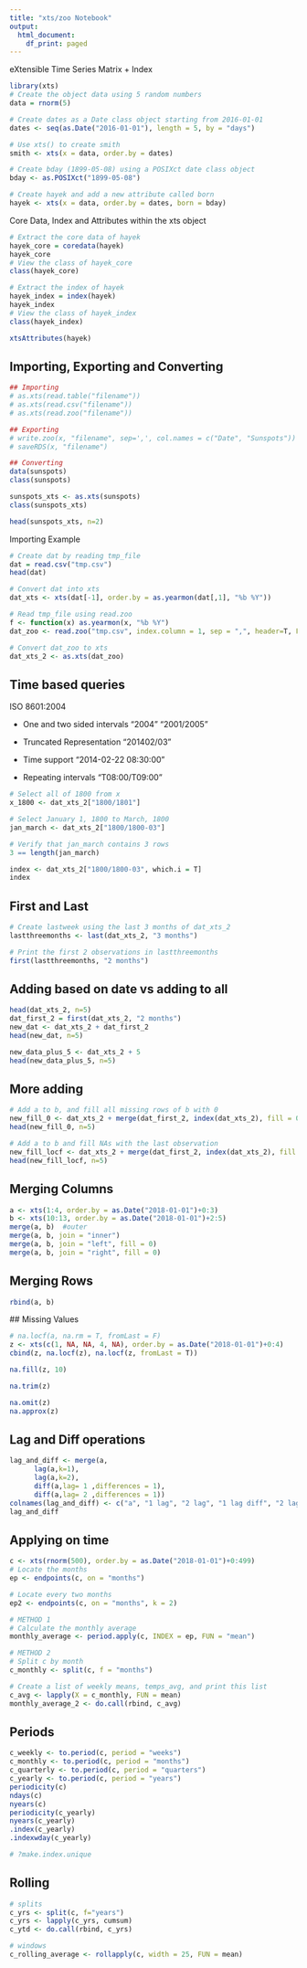 ```yaml
---
title: "xts/zoo Notebook"
output:
  html_document:
    df_print: paged
---
```


eXtensible Time Series
Matrix + Index

```r
library(xts)
# Create the object data using 5 random numbers
data = rnorm(5)

# Create dates as a Date class object starting from 2016-01-01
dates <- seq(as.Date("2016-01-01"), length = 5, by = "days")

# Use xts() to create smith
smith <- xts(x = data, order.by = dates)

# Create bday (1899-05-08) using a POSIXct date class object
bday <- as.POSIXct("1899-05-08")

# Create hayek and add a new attribute called born
hayek <- xts(x = data, order.by = dates, born = bday)
```
Core Data, Index and Attributes within the xts object

```r
# Extract the core data of hayek
hayek_core = coredata(hayek)
hayek_core
# View the class of hayek_core
class(hayek_core)

# Extract the index of hayek
hayek_index = index(hayek)
hayek_index
# View the class of hayek_index
class(hayek_index)

xtsAttributes(hayek)
```

## Importing, Exporting and Converting

```r
## Importing
# as.xts(read.table("filename"))
# as.xts(read.csv("filename"))
# as.xts(read.zoo("filename"))

## Exporting
# write.zoo(x, "filename", sep=',', col.names = c("Date", "Sunspots"))
# saveRDS(x, "filename")

## Converting
data(sunspots)
class(sunspots)

sunspots_xts <- as.xts(sunspots)
class(sunspots_xts)

head(sunspots_xts, n=2)
```

Importing Example

```r
# Create dat by reading tmp_file
dat = read.csv("tmp.csv")
head(dat)

# Convert dat into xts
dat_xts <- xts(dat[-1], order.by = as.yearmon(dat[,1], "%b %Y"))

# Read tmp_file using read.zoo
f <- function(x) as.yearmon(x, "%b %Y")
dat_zoo <- read.zoo("tmp.csv", index.column = 1, sep = ",", header=T, FUN = f)

# Convert dat_zoo to xts
dat_xts_2 <- as.xts(dat_zoo)
```

## Time based queries
ISO 8601:2004

- One and two sided intervals
"2004"
"2001/2005"

- Truncated Representation
"201402/03"

- Time support
"2014-02-22 08:30:00"

- Repeating intervals
"T08:00/T09:00"

```r
# Select all of 1800 from x
x_1800 <- dat_xts_2["1800/1801"]

# Select January 1, 1800 to March, 1800
jan_march <- dat_xts_2["1800/1800-03"]

# Verify that jan_march contains 3 rows
3 == length(jan_march)

index <- dat_xts_2["1800/1800-03", which.i = T]
index
```

## First and Last

```r
# Create lastweek using the last 3 months of dat_xts_2
lastthreemonths <- last(dat_xts_2, "3 months")

# Print the first 2 observations in lastthreemonths
first(lastthreemonths, "2 months")
```

## Adding based on date vs adding to all

```r
head(dat_xts_2, n=5)
dat_first_2 = first(dat_xts_2, "2 months")
new_dat <- dat_xts_2 + dat_first_2
head(new_dat, n=5)

new_data_plus_5 <- dat_xts_2 + 5
head(new_data_plus_5, n=5)

```

## More adding

```r
# Add a to b, and fill all missing rows of b with 0
new_fill_0 <- dat_xts_2 + merge(dat_first_2, index(dat_xts_2), fill = 0)
head(new_fill_0, n=5)

# Add a to b and fill NAs with the last observation
new_fill_locf <- dat_xts_2 + merge(dat_first_2, index(dat_xts_2), fill = na.locf)
head(new_fill_locf, n=5)

```

## Merging Columns

```r
a <- xts(1:4, order.by = as.Date("2018-01-01")+0:3)
b <- xts(10:13, order.by = as.Date("2018-01-01")+2:5)
merge(a, b)  #outer
merge(a, b, join = "inner")
merge(a, b, join = "left", fill = 0)
merge(a, b, join = "right", fill = 0)
```

## Merging Rows

```r
rbind(a, b)
```

## Missing Values

```r
# na.locf(a, na.rm = T, fromLast = F)
z <- xts(c(1, NA, NA, 4, NA), order.by = as.Date("2018-01-01")+0:4)
cbind(z, na.locf(z), na.locf(z, fromLast = T))

na.fill(z, 10)

na.trim(z)

na.omit(z)
na.approx(z)
```

## Lag and Diff operations

```r
lag_and_diff <- merge(a, 
      lag(a,k=1),
      lag(a,k=2), 
      diff(a,lag= 1 ,differences = 1),
      diff(a,lag= 2 ,differences = 1))
colnames(lag_and_diff) <- c("a", "1 lag", "2 lag", "1 lag diff", "2 lag diff")
lag_and_diff
```

## Applying on time

```r
c <- xts(rnorm(500), order.by = as.Date("2018-01-01")+0:499)
# Locate the months
ep <- endpoints(c, on = "months")

# Locate every two months
ep2 <- endpoints(c, on = "months", k = 2)

# METHOD 1
# Calculate the monthly average
monthly_average <- period.apply(c, INDEX = ep, FUN = "mean")

# METHOD 2
# Split c by month
c_monthly <- split(c, f = "months")

# Create a list of weekly means, temps_avg, and print this list
c_avg <- lapply(X = c_monthly, FUN = mean)
monthly_average_2 <- do.call(rbind, c_avg)
```

## Periods

```r
c_weekly <- to.period(c, period = "weeks")
c_monthly <- to.period(c, period = "months")
c_quarterly <- to.period(c, period = "quarters")
c_yearly <- to.period(c, period = "years")
periodicity(c)
ndays(c)
nyears(c)
periodicity(c_yearly)
nyears(c_yearly)
.index(c_yearly)
.indexwday(c_yearly)

# ?make.index.unique
```

## Rolling

```r
# splits
c_yrs <- split(c, f="years")
c_yrs <- lapply(c_yrs, cumsum)
c_ytd <- do.call(rbind, c_yrs)

# windows
c_rolling_average <- rollapply(c, width = 25, FUN = mean)
```

